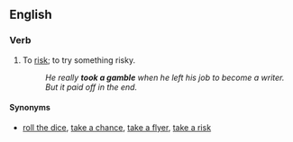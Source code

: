 ==English==

===Verb===
{{head|en|verb|head=[[take]] [[a]] [[gamble]]}}

# {{context|idiomatic|lang=en}} To [[risk]]; to try something risky.
#: ''He really '''took a gamble''' when he left his job to become a writer. But it paid off in the end.''

====Synonyms====
* [[roll the dice]], [[take a chance]], [[take a flyer]], [[take a risk]]